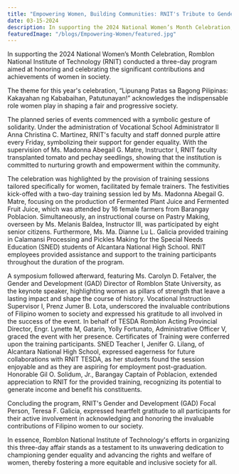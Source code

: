 ```yaml
---
title: "Empowering Women, Building Communities: RNIT's Tribute to Gender Equality"
date: 03-15-2024
description: In supporting the 2024 National Women’s Month Celebration, Romblon National Institute of Technology (RNIT) conducted a three-day program aimed at honoring and celebrating the significant contributions and achievements of women in society.
featuredImage: "/blogs/Empowering-Women/featured.jpg"
---
```


In supporting the 2024 National Women’s Month Celebration, Romblon National Institute of Technology (RNIT) conducted a three-day program aimed at honoring and celebrating the significant contributions and achievements of women in society.

The theme for this year's celebration, “Lipunang Patas sa Bagong Pilipinas: Kakayahan ng Kababaihan, Patutunayan!” acknowledges the indispensable role women play in shaping a fair and progressive society.

The planned series of events commenced with a symbolic gesture of solidarity. Under the administration of Vocational School Administrator II Anna Christina C. Martinez, RNIT's faculty and staff donned purple attire every Friday, symbolizing their support for gender equality. With the supervision of Ms. Madonna Abegail G. Matre, Instructor I, RNIT faculty transplanted tomato and pechay seedlings, showing that the institution is committed to nurturing growth and empowerment within the community.

The celebration was highlighted by the provision of training sessions tailored specifically for women, facilitated by female trainers.
The festivities kick-offed with a two-day training session led by Ms. Madonna Abegail G. Matre, focusing on the production of Fermented Plant Juice and Fermented Fruit Juice, which was attended by 16 female farmers from Barangay Poblacion. Simultaneously, an instructional course on Pastry Making, overseen by Ms. Melanis Baldea, Instructor III, was participated by eight senior citizens. Furthermore, Ms. Ma. Dianne Lu L. Galicia provided training in Calamansi Processing and Pickles Making for the Special Needs Education (SNED) students of Alcantara National High School. RNIT employees provided assistance and support to the training participants throughout the duration of the program.

A symposium followed afterward, featuring Ms. Carolyn D. Fetalver, the Gender and Development (GAD) Director of Romblon State University, as the keynote speaker, highlighting women as pillars of strength that leave a lasting impact and shape the course of history. Vocational Instruction Supervisor I, Prenz Jumer B. Lota, underscored the invaluable contributions of Filipino women to society and expressed his gratitude to all involved in the success of the event. In behalf of TESDA Romblon Acting Provincial Director, Engr. Lynette M, Gatarin, Yolly Fortunato, Administrative Officer V, graced the event with her presence. Certificates of Training were conferred upon the training participants. SNED Teacher I, Jenifer G. Lilang, of Alcantara National High School, expressed eagerness for future collaborations with RNIT TESDA, as her students found the session enjoyable and as they are aspiring for employment post-graduation. Honorable Gil O. Solidum, Jr., Barangay Captain of Poblacion, extended appreciation to RNIT for the provided training, recognizing its potential to generate income and benefit his constituents.

Concluding the program, RNIT's Gender and Development (GAD) Focal Person, Teresa F. Galicia, expressed heartfelt gratitude to all participants for their active involvement in acknowledging and honoring the invaluable contributions of Filipino women to our society.

In essence, Romblon National Institute of Technology's efforts in organizing this three-day affair stands as a testament to its unwavering dedication to championing gender equality and advancing the rights and welfare of women, thereby fostering a more equitable and inclusive society for all.
